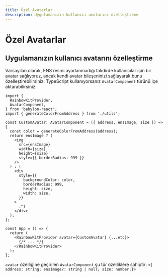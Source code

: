 ```yaml
---
title: Özel Avatarlar
description: Uygulamanızın kullanıcı avatarını özelleştirme
---
```


# Özel Avatarlar

## Uygulamanızın kullanıcı avatarını özelleştirme

Varsayılan olarak, ENS resmi ayarlanmadığı takdirde kullanıcılar için bir avatar sağlıyoruz, ancak kendi avatar bileşeninizi sağlayarak bunu özelleştirebilirsiniz. TypeScript kullanıyorsanız `AvatarComponent` türünü içe aktarabilirsiniz:

```tsx
import {
  RainbowKitProvider,
  AvatarComponent,
} from 'babylon-react';
import { generateColorFromAddress } from './utils';

const CustomAvatar: AvatarComponent = ({ address, ensImage, size }) => {
  const color = generateColorFromAddress(address);
  return ensImage ? (
    <img
      src={ensImage}
      width={size}
      height={size}
      style={{ borderRadius: 999 }}
    />
  ) : (
    <div
      style={{
        backgroundColor: color,
        borderRadius: 999,
        height: size,
        width: size,
      }}
    >
      :^)
    </div>
  );
};

const App = () => {
  return (
    <RainbowKitProvider avatar={CustomAvatar} {...etc}>
      {/* ... */}
    </RainbowKitProvider>
  );
};
```

`avatar` özelliğine geçirilen `AvatarComponent` şu tür özelliklere sahiptir: `<{ address: string; ensImage?: string | null; size: number;}>`
